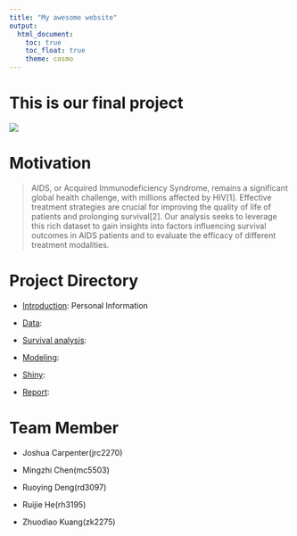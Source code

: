 ```yaml
---
title: "My awesome website"
output: 
  html_document:
    toc: true
    toc_float: true
    theme: cosmo
---
```


# **This is our final project**


![](images/homepage.jpg)

# **Motivation**

> AIDS, or Acquired Immunodeficiency Syndrome, remains a significant global health challenge, with millions affected by HIV[1]. Effective treatment strategies are crucial for improving the quality of life of patients and prolonging survival[2]. Our analysis seeks to leverage this rich dataset to gain insights into factors influencing survival outcomes in AIDS patients and to evaluate the efficacy of different treatment modalities.

# **Project Directory**

* [Introduction](Introduction.html): Personal Information

* [Data](Data.html):

* [Survival analysis](Survival_analysis.html):

* [Modeling](Modeling.html):

* [Shiny]():

* [Report](Project-report.html): 

# **Team Member**

* Joshua Carpenter(jrc2270)

* Mingzhi Chen(mc5503)

* Ruoying Deng(rd3097)

* Ruijie He(rh3195)

* Zhuodiao Kuang(zk2275)